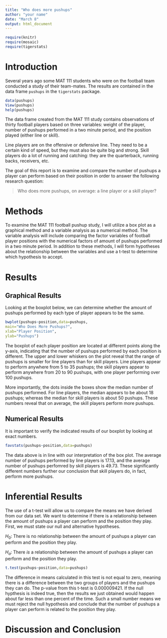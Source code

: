 ```yaml
---
title: "Who does more pushups"
author: "your name"
date: "March 8"
output: html_document
---
```


```r
require(knitr)
require(mosaic)
require(tigerstats)
```
<!-- We recommend you use git branches -- create a separate branch for each major section i.e. Introduction, Methods, Results, Inferential Results, and Discussion and Conclusions - leave the YAML block untouched until the final merge where you put in your own name !-->

# Introduction

Several years ago some MAT 111 students who were on the football team conducted a study of their team-mates.  The results are contained in the data frame `pushups` in the `tigerstats` package.

```r
data(pushups)
View(pushups)
help(pushups)
```

The data frame created from the MAT 111 study contains observations of thirty football players based on three variables: weight of the player, number of pushups performed in a two minute period, and the position played (either line or skill). 

Line players are on the offensive or defensive line.  They need to be a certain kind of speed, but they must also be quite big and strong.  Skill players do a lot of running and catching:  they are the quarterback, running backs, receivers, etc.

The goal of this report is to examine and compare the number of pushups a player can perform based on their position in order to answer the following research question:

  >Who does more pushups, on average: a line player or a skill player?


# Methods
<!--Decide on your methods:  use "variable analysis" or other appropriate descriptors.  Make sure to choose at least one graphical method and at least one numerical method.!-->

To examine the MAT 111 football pushup study, I will utilize a box plot as a graphical method and a variable analysis as a numerical method. The variable analysis will include comparing the factor variables of football player positions with the numerical factors of amount of pushups performed in a two minute period. In addition to these methods, I will form hypotheses about the relationship between the variables and use a t-test to determine which hypothesis to accept. 

# Results
<!--You have both graphical and numerical methods, so you will have both graphical and numerical results to consider.!-->


## Graphical Results
<!--Your graph should have a good title, and axes should be labled as needed.  Discuss your graphical results, showing how they answer the research question.  Use specific features of the graph in your discussion.!-->
Looking at the boxplot below, we can determine whether the amount of pushups performed by each type of player appears to be the same.

```r
bwplot(pushups~position,data=pushups,
main="Who Does More Pushups?",
xlab="Player Position",
ylab="Pushups")
```

The boxplot of each player position are located at different points along the y-axis, indicating that the number of pushups performed by each position is different. The upper and lower whiskers on the plot reveal that the range of pushups is smaller for line players than for skill players. Line players appear to perform anywhere from 5 to 35 pushups; the skill players appear to perform anywhere from 20 to 90 pushups, with one player performing over 100 pushups. 

More importantly, the dots inside the boxes show the median number of pushups performed. For line players, the median appears to be about 18 pushups; whereas the median for skill players is about 50 pushups. These numbers reveal that on average, the skill players perform more pushups. 

## Numerical Results
<!--Numerical results go here. Use the numerical results to describe the patterns if any that exist in the data as focused toward the research question!-->

It is important to verify the indicated results of our boxplot by looking at exact numbers.

```r
favstats(pushups~position,data=pushups)
```

The data above is in line with our interpretation of the box plot. The average number of pushups performed by line players is 17.13, and the average number of pushups perfomred by skill players is 49.73. These significantly different numbers further our conclusion that skill players do, in fact, perform more pushups.


# Inferential Results
<!--State hypothesis clearly.  Make sure your discussion of the inferential test covers all the aspects that the test output produces, such as test statistic, p-value etc.  Make a decision about the null hypothesis, explain the assumptions on which the selected test/procedure was based, and why the chosen procedure satisfys the assumptions and is appropriate to answer the research question!-->

The use of a t-test will allow us to compare the means we have derived from our data set. We want to determine if there is a relationship between the amount of pushups a player can perform and the position they play. First, we must state our null and alternative hypotheses.

$H_0$:  There is no relationship between the amount of pushups a player can perform and the position they play. 

$H_a$: There *is* a relationship between the amount of pushups a player can perform and the position they play. 

```r
t.test(pushups~position,data=pushups)
```

The difference in means calculated in this test is not equal to zero, meaning there is a difference between the two groups of players and the pushups they can do. The p-value from this t-test is 0.000009421. If the null hypthesis is indeed true, then the results we just obtained would happen about far less than one percent of the time. Such a small number means we must reject the null hypothesis and conclude that the number of pushups a player can perform is related to the position they play.


# Discussion and Conclusion
<!--State your overall conclusion.  This is also a good place to mention other Research Questions that came to mind as you were carrying out this study.!-->

